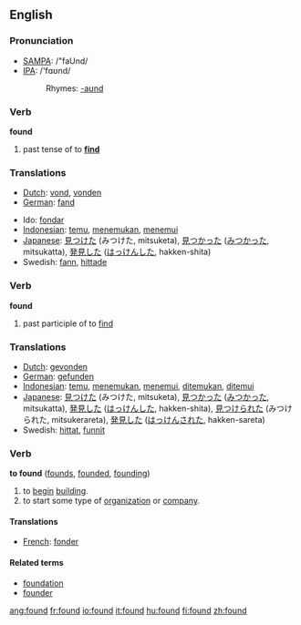 ==English==

{{rank|last|here|thought|139|found|people|still|just}}

=== Pronunciation ===
*[[w:SAMPA|SAMPA]]: /"faUnd/
*[[w:IPA|IPA]]: /'fɑʊnd/
*:Rhymes: [[Rhymes:English:-aʊnd|-aʊnd]]

===Verb===
'''found'''
# past tense of to '''[[find]]'''

=== Translations ===
{{top}}
*[[Dutch]]: [[vond]], [[vonden]]
*[[German]]: [[fand]]
{{mid}}
*Ido: [[fondar]]
*[[Indonesian]]: [[temu]], [[temu|menemukan]], [[temu|menemui]]
*[[Japanese]]: [[見つけた]] (みつけた, mitsuketa), [[見つかった]] ([[みつかった]], mitsukatta), [[発見]]した ([[はっけん]]した, hakken-shita)
*Swedish: [[fann]], [[hittade]]
{{bottom}}

===Verb===
'''found'''
# past participle of to [[find]]

=== Translations ===
*[[Dutch]]: [[gevonden]]
*[[German]]: [[gefunden]] 
*[[Indonesian]]: [[temu]], [[temu|menemukan]], [[temu|menemui]], [[temu|ditemukan]], [[temu|ditemui]]
*[[Japanese]]: [[見つけた]] (みつけた, mitsuketa), [[見つかった]] ([[みつかった]], mitsukatta), [[発見]]した ([[はっけん]]した, hakken-shita), [[見つけられた]] (みつけられた, mitsukerareta), [[発見]]した ([[はっけん]]された, hakken-sareta)
*Swedish: [[hittat]], [[funnit]]

===Verb===
'''to found'''  ([[founds]], [[founded]], [[founding]])
# to [[begin]] [[building]].
# to start some type of [[organization]] or [[company]].

====Translations====
*[[French]]: [[fonder]]

====Related terms====
*[[foundation]]
*[[founder]]

[[ang:found]]
[[fr:found]]
[[io:found]]
[[it:found]]
[[hu:found]]
[[fi:found]]
[[zh:found]]